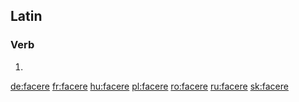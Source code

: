 ==Latin==
===Verb===
{{la-verb-form|facere}}

# {{conjugation of|facio|faciō|pres|act|inf|lang=la}}

[[de:facere]]
[[fr:facere]]
[[hu:facere]]
[[pl:facere]]
[[ro:facere]]
[[ru:facere]]
[[sk:facere]]